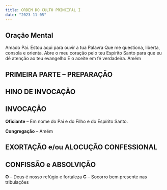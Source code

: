 ```yaml
---
title: ORDEM DO CULTO PRINCIPAL I
date: "2023-11-05"
---
```


## Oração Mental

Amado Pai.
Estou aqui para ouvir a tua Palavra
Que me questiona, liberta, consola e orienta.
	Abre o meu coração pelo teu Espírito
Santo para que eu dê atenção ao teu evangelho
E o aceite em fé verdadeira. Amém

## PRIMEIRA PARTE – PREPARAÇÃO

## HINO DE INVOCAÇÃO
## INVOCAÇÃO

**Oficiante** – Em nome do Pai e do Filho e do
Espírito Santo.

**Congregação** – Amém


## EXORTAÇÃO e/ou ALOCUÇÃO CONFESSIONAL
## CONFISSÃO e ABSOLVIÇÃO

**O** – Deus é nosso refúgio e fortaleza
**C** – Socorro bem presente nas tribulações
